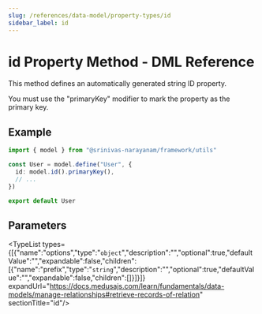 ```yaml
---
slug: /references/data-model/property-types/id
sidebar_label: id
---
```



# id Property Method - DML Reference

This method defines an automatically generated string ID property.

You must use the "primaryKey" modifier to mark the property as the
primary key.

## Example

```ts
import { model } from "@srinivas-narayanam/framework/utils"

const User = model.define("User", {
  id: model.id().primaryKey(),
  // ...
})

export default User
```

## Parameters

<TypeList types={[{"name":"options","type":"`object`","description":"","optional":true,"defaultValue":"","expandable":false,"children":[{"name":"prefix","type":"`string`","description":"","optional":true,"defaultValue":"","expandable":false,"children":[]}]}]} expandUrl="https://docs.medusajs.com/learn/fundamentals/data-models/manage-relationships#retrieve-records-of-relation" sectionTitle="id"/>
